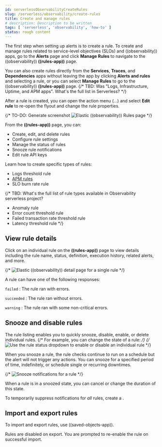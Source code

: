 ```yaml
---
id: serverlessObservabilityCreateRules
slug: /serverless/observability/create-rules
title: Create and manage rules
# description: Description to be written
tags: [ 'serverless', 'observability', 'how-to' ]
status: rough content
---
```




<RoughContent />

The first step when setting up alerts is to create a rule.
To create and manage rules related to service-level objectives (SLOs) and ((observability)) apps, go to the **Alerts** page and click **Manage Rules** to navigate to the ((observability)) **((rules-app))** page.

You can also create rules directly from the **Services**, **Traces**, and **Dependencies** apps without leaving the app by clicking **Alerts and rules** and selecting a rule, or you can select **Manage Rules** to go to the ((observability)) **((rules-app))** page.
{/*
TBD: Was "Logs, Infrastructure, Uptime, and APM apps". What's the full list in Serverless?
*/}

After a rule is created, you can open the action menu (…) and select **Edit rule** to re-open the flyout and change the rule properties.

{/*
TO-DO: Generate screenshot
![Elastic ((observability)) Rules page](images/create-alerts/-observability-create-alerts-manage-rules.png)
*/}

From the **((rules-app))** page, you can:

* Create, edit, and delete rules
* Configure rule settings
* Manage the status of rules
* Snooze rule notifications
* Edit rule API keys

Learn how to create specific types of rules:

* <DocLink id="serverlessObservabilityCreateLogThresholdRule">Logs threshold rule</DocLink>
* [APM rules](((kibana-ref))/apm-alerts.html)
* <DocLink id="serverlessObservabilityCreateAnSloBurnRateAlertRule">SLO burn rate rule</DocLink>

{/* 
TBD: What's the full list of rule types available in Observability serverless project?
* Anomaly rule
* Error count threshold rule
* Failed transaction rate threshold rule
* Latency threshold rule
*/}

## View rule details

Click on an individual rule on the **((rules-app))** page to view details including the rule name, status, definition, execution history, related alerts, and more.

{/* ![Elastic ((observability)) detail page for a single rule](images/create-alerts/-observability-create-alerts-rules-details.png) */}

A rule can have one of the following responses:

`failed`
  : The rule ran with errors.

`succeeded`
  : The rule ran without errors.

`warning`
  : The rule ran with some non-critical errors.

## Snooze and disable rules

The rule listing enables you to quickly snooze, disable, enable, or delete individual rules.
{/* For example, you can change the state of a rule: */}
{/* ![Use the rule status dropdown to enable or disable an individual rule](images/create-and-manage-rules/user-alerting-individual-enable-disable.png) */}

When you snooze a rule, the rule checks continue to run on a schedule but the
alert will not trigger any actions. You can snooze for a specified period of
time, indefinitely, or schedule single or recurring downtimes.

{/* ![Snooze notifications for a rule](images/create-and-manage-rules/user-alerting-snooze-panel.png) */}

When a rule is in a snoozed state, you can cancel or change the duration of
this state.

<DocBadge template="technical preview" /> To temporarily suppress notifications for _all_ rules, create a <DocLink id="serverlessMaintenanceWindows" text="maintenace window"/>.

## Import and export rules

To import and export rules, use <DocLink id="serverlessSavedObjects">((saved-objects-app))</DocLink>.

Rules are disabled on export.
You are prompted to re-enable the rule on successful import.

<Feedback slug="/serverless/observability/create-rules" filepath="docs/alerting/create-rules.mdx" />
